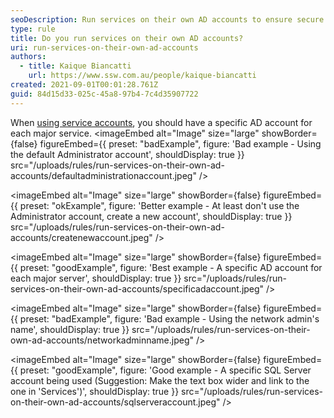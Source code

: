 ```yaml
---
seoDescription: Run services on their own AD accounts to ensure secure and organized management of your network's identity.
type: rule
title: Do you run services on their own AD accounts?
uri: run-services-on-their-own-ad-accounts
authors:
  - title: Kaique Biancatti
    url: https://www.ssw.com.au/people/kaique-biancatti
created: 2021-09-01T00:01:28.761Z
guid: 84d15d33-025c-45a8-97b4-7c4d35907722
---
```


When [using service accounts](/do-you-use-service-accounts), you should have a specific AD account for each major service.
<imageEmbed
  alt="Image"
  size="large"
  showBorder={false}
  figureEmbed={{
    preset: "badExample",
    figure: 'Bad example - Using the default Administrator account',
    shouldDisplay: true
  }}
  src="/uploads/rules/run-services-on-their-own-ad-accounts/defaultadministrationaccount.jpeg"
/>

<imageEmbed
  alt="Image"
  size="large"
  showBorder={false}
  figureEmbed={{
    preset: "okExample",
    figure: 'Better example - At least don\'t use the Administrator account, create a new account',
    shouldDisplay: true
  }}
  src="/uploads/rules/run-services-on-their-own-ad-accounts/createnewaccount.jpeg"
/>

<imageEmbed
  alt="Image"
  size="large"
  showBorder={false}
  figureEmbed={{
    preset: "goodExample",
    figure: 'Best example - A specific AD account for each major server',
    shouldDisplay: true
  }}
  src="/uploads/rules/run-services-on-their-own-ad-accounts/specificadaccount.jpeg"
/>

<imageEmbed
  alt="Image"
  size="large"
  showBorder={false}
  figureEmbed={{
    preset: "badExample",
    figure: 'Bad example - Using the network admin\'s name',
    shouldDisplay: true
  }}
  src="/uploads/rules/run-services-on-their-own-ad-accounts/networkadminname.jpeg"
/>

<imageEmbed
  alt="Image"
  size="large"
  showBorder={false}
  figureEmbed={{
    preset: "goodExample",
    figure: 'Good example - A specific SQL Server account being used (Suggestion: Make the text box wider and link to the one in \'Services\')',
    shouldDisplay: true
  }}
  src="/uploads/rules/run-services-on-their-own-ad-accounts/sqlserveraccount.jpeg"
/>